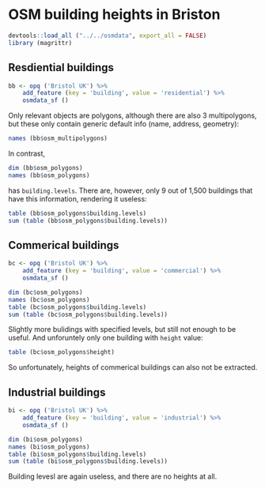 # OSM building heights in Briston

```r
devtools::load_all ("../../osmdata", export_all = FALSE)
library (magrittr)
```

## Resdiential buildings

```r
bb <- opq ('Bristol UK') %>% 
    add_feature (key = 'building', value = 'residential') %>%
    osmdata_sf ()
```
Only relevant objects are polygons, although there are also 3 multipolygons, but
these only contain generic default info (name, address, geometry): 
```r
names (bb$osm_multipolygons)
```
In contrast,
```r
dim (bb$osm_polygons)
names (bb$osm_polygons)
```
has `building.levels`. There are, however, only 9 out of 1,500 buildings that
have this information, rendering it useless:
```r
table (bb$osm_polygons$building.levels)
sum (table (bb$osm_polygons$building.levels))
```

## Commerical buildings

```r
bc <- opq ('Bristol UK') %>% 
    add_feature (key = 'building', value = 'commercial') %>%
    osmdata_sf ()
```
```r
dim (bc$osm_polygons)
names (bc$osm_polygons)
table (bc$osm_polygons$building.levels)
sum (table (bc$osm_polygons$building.levels))
```
Slightly more bulidings with specified levels, but still not enough to be
useful. And unforuntely only one building with `height` value:
```r
table (bc$osm_polygons$height)
```
So unfortunately, heights of commerical buildings can also not be extracted.

## Industrial buildings

```r
bi <- opq ('Bristol UK') %>% 
    add_feature (key = 'building', value = 'industrial') %>%
    osmdata_sf ()
```
```r
dim (bi$osm_polygons)
names (bi$osm_polygons)
table (bi$osm_polygons$building.levels)
sum (table (bi$osm_polygons$building.levels))
```
Building levesl are again useless, and there are no heights at all.
